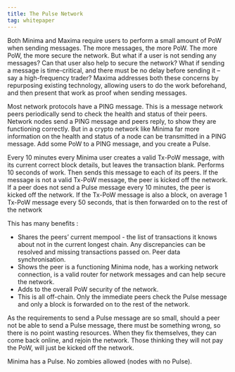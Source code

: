 ```yaml
---
title: The Pulse Network
tag: whitepaper
---
```


Both Minima and Maxima require users to perform a small amount of PoW when sending messages. The more messages, the more PoW. The more PoW, the more secure the network. But what if a user is not sending any messages? Can that user also help to secure the network? What if sending a message is time-critical, and there must be no delay before sending it – say a high-frequency trader? Maxima addresses both these concerns by repurposing existing technology, allowing users to do the work beforehand, and then present that work as proof when sending messages.

Most network protocols have a PING message. This is a message network peers periodically send to check the health and status of their peers. Network nodes send a PING message and peers reply, to show they are functioning correctly. But in a crypto network like Minima far more information on the health and status of a node can be transmitted in a PING message. Add some PoW to a PING message, and you create a Pulse.

Every 10 minutes every Minima user creates a valid Tx-PoW message, with its current correct block details, but leaves the transaction blank. Performs 10 seconds of work. Then sends this message to each of its peers. If the message is not a valid Tx-PoW message, the peer is kicked off the network. If a peer does not send a Pulse message every 10 minutes, the peer is kicked off the network. If the Tx-PoW message is also a block, on average 1 Tx-PoW message every 50 seconds, that is then forwarded on to the rest of the network

This has many benefits :
 
- Shares the peers’ current mempool - the list of transactions it knows about not in the current longest chain. Any discrepancies can be resolved and missing transactions passed on. Peer data synchronisation.
- Shows the peer is a functioning Minima node, has a working network connection, is a valid router for network messages and can help secure the network.
- Adds to the overall PoW security of the network.
- This is all off-chain. Only the immediate peers check the Pulse message and only a block is forwarded on to the rest of the network.
 
As the requirements to send a Pulse message are so small, should a peer not be able to send a Pulse message, there must be something wrong, so there is no point wasting resources. When they fix themselves, they can come back online, and rejoin the network. Those thinking they will not pay the PoW, will just be kicked off the network.
        	
Minima has a Pulse. No zombies allowed (nodes with no Pulse).

